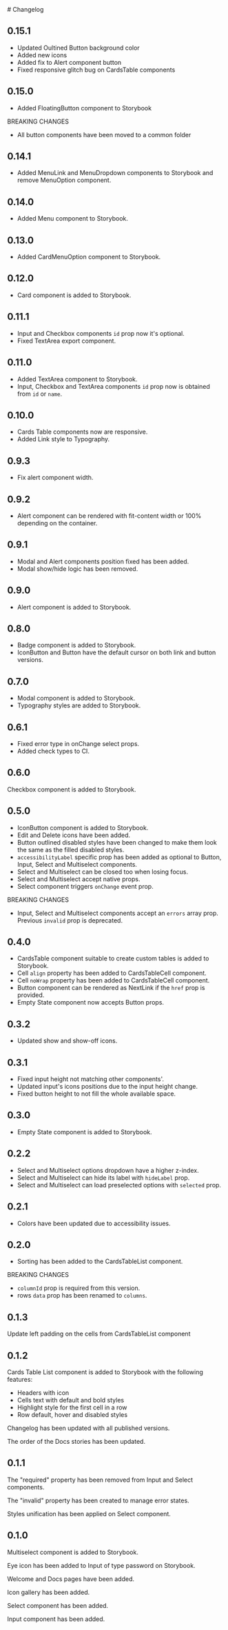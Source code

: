 
<Meta title="Changelog" />
# Changelog

## 0.15.1
- Updated Oultined Button background color
- Added new icons
- Added fix to Alert component button
- Fixed responsive glitch bug on CardsTable components

## 0.15.0
- Added FloatingButton component to Storybook

BREAKING CHANGES
- All button components have been moved to a common folder

## 0.14.1
- Added MenuLink and MenuDropdown components to Storybook and remove MenuOption component.

## 0.14.0
- Added Menu component to Storybook.

## 0.13.0
- Added CardMenuOption component to Storybook.

## 0.12.0
- Card component is added to Storybook.

## 0.11.1
- Input and Checkbox components `id` prop now it's optional.
- Fixed TextArea export component.

## 0.11.0
- Added TextArea component to Storybook.
- Input, Checkbox and TextArea components `id` prop now is obtained from `id` or `name`.

## 0.10.0

- Cards Table components now are responsive.
- Added Link style to Typography.

## 0.9.3

- Fix alert component width.

## 0.9.2

- Alert component can be rendered with fit-content width or 100% depending on the container.

## 0.9.1

- Modal and Alert components position fixed has been added.
- Modal show/hide logic has been removed.

## 0.9.0

- Alert component is added to Storybook.

## 0.8.0

- Badge component is added to Storybook.
- IconButton and Button have the default cursor on both link and button versions.

## 0.7.0

- Modal component is added to Storybook.
- Typography styles are added to Storybook.

## 0.6.1

- Fixed error type in onChange select props.
- Added check types to CI.

## 0.6.0

Checkbox component is added to Storybook.

## 0.5.0

- IconButton component is added to Storybook.
- Edit and Delete icons have been added.
- Button outlined disabled styles have been changed to make them look the same as the filled disabled styles.
- `accessibilityLabel` specific prop has been added as optional to Button, Input, Select and Multiselect components.
- Select and Multiselect can be closed too when losing focus.
- Select and Multiselect accept native props.
- Select component triggers `onChange` event prop.

BREAKING CHANGES
- Input, Select and Multiselect components accept an `errors` array prop. Previous `invalid` prop is deprecated.

## 0.4.0

- CardsTable component suitable to create custom tables is added to Storybook.
- Cell `align` property has been added to CardsTableCell component.
- Cell `noWrap` property has been added to CardsTableCell component.
- Button component can be rendered as NextLink if the `href` prop is provided.
- Empty State component now accepts Button props.

## 0.3.2

- Updated show and show-off icons.

## 0.3.1

- Fixed input height not matching other components'.
- Updated input's icons positions due to the input height change.
- Fixed button height to not fill the whole available space.

## 0.3.0

- Empty State component is added to Storybook.

## 0.2.2

- Select and Multiselect options dropdown have a higher z-index.
- Select and Multiselect can hide its label with `hideLabel` prop.
- Select and Multiselect can load preselected options with `selected` prop.

## 0.2.1

- Colors have been updated due to accessibility issues.

## 0.2.0

- Sorting has been added to the CardsTableList component.

BREAKING CHANGES
- `columnId` prop is required from this version.
- rows `data` prop has been renamed to `columns`.

## 0.1.3

Update left padding on the cells from CardsTableList component

## 0.1.2

Cards Table List component is added to Storybook with the following features:

- Headers with icon
- Cells text with default and bold styles
- Highlight style for the first cell in a row
- Row default, hover and disabled styles

Changelog has been updated with all published versions.

The order of the Docs stories has been updated.

## 0.1.1

The "required" property has been removed from Input and Select components.

The "invalid" property has been created to manage error states.

Styles unification has been applied on Select component.

## 0.1.0

Multiselect component is added to Storybook.

Eye icon has been added to Input of type password on Storybook.

Welcome and Docs pages have been added.

Icon gallery has been added.

Select component has been added.

Input component has been added.
